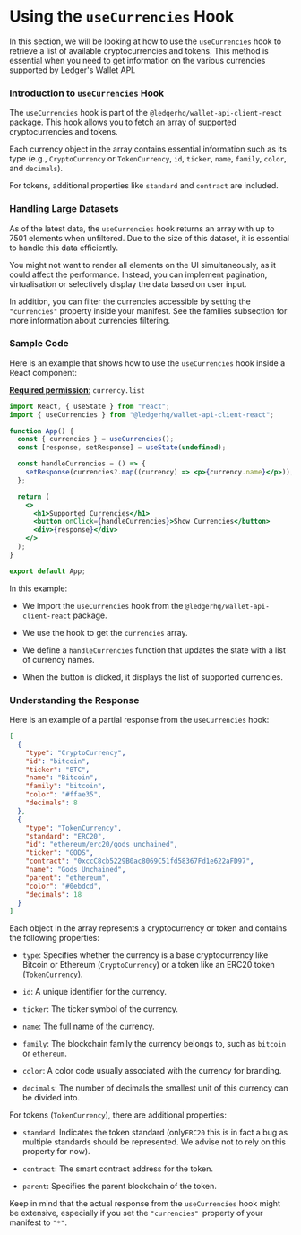 # Using the `useCurrencies` Hook

In this section, we will be looking at how to use the `useCurrencies` hook to retrieve a list of available cryptocurrencies and tokens. This method is essential when you need to get information on the various currencies supported by Ledger's Wallet API.

### Introduction to `useCurrencies` Hook

The `useCurrencies` hook is part of the `@ledgerhq/wallet-api-client-react` package. This hook allows you to fetch an array of supported cryptocurrencies and tokens.

Each currency object in the array contains essential information such as its type (e.g., `CryptoCurrency` or `TokenCurrency`, `id`, `ticker`, `name`, `family`, `color`, and `decimals`).

For tokens, additional properties like `standard` and `contract` are included.

### Handling Large Datasets

As of the latest data, the `useCurrencies` hook returns an array with up to 7501 elements when unfiltered. Due to the size of this dataset, it is essential to handle this data efficiently.

You might not want to render all elements on the UI simultaneously, as it could affect the performance. Instead, you can implement pagination, virtualisation or selectively display the data based on user input.

In addition, you can filter the currencies accessible by setting the `"currencies"` property inside your manifest. See the families subsection for more information about currencies filtering.

### Sample Code

Here is an example that shows how to use the `useCurrencies` hook inside a React component:

[**Required permission**:](https://developers.ledger.com/docs/ledger-live/discover/guides/wallet-api/appendix/manifest#permissions)
 `currency.list`

```jsx
import React, { useState } from "react";
import { useCurrencies } from "@ledgerhq/wallet-api-client-react";

function App() {
  const { currencies } = useCurrencies();
  const [response, setResponse] = useState(undefined);

  const handleCurrencies = () => {
    setResponse(currencies?.map((currency) => <p>{currency.name}</p>));
  };

  return (
    <>
      <h1>Supported Currencies</h1>
      <button onClick={handleCurrencies}>Show Currencies</button>
      <div>{response}</div>
    </>
  );
}

export default App;
```

In this example:

- We import the `useCurrencies` hook from the `@ledgerhq/wallet-api-client-react` package.

- We use the hook to get the `currencies` array.

- We define a `handleCurrencies` function that updates the state with a list of currency names.

- When the button is clicked, it displays the list of supported currencies.

### Understanding the Response

Here is an example of a partial response from the `useCurrencies` hook:

```json
[
  {
    "type": "CryptoCurrency",
    "id": "bitcoin",
    "ticker": "BTC",
    "name": "Bitcoin",
    "family": "bitcoin",
    "color": "#ffae35",
    "decimals": 8
  },
  {
    "type": "TokenCurrency",
    "standard": "ERC20",
    "id": "ethereum/erc20/gods_unchained",
    "ticker": "GODS",
    "contract": "0xccC8cb5229B0ac8069C51fd58367Fd1e622aFD97",
    "name": "Gods Unchained",
    "parent": "ethereum",
    "color": "#0ebdcd",
    "decimals": 18
  }
]
```

Each object in the array represents a cryptocurrency or token and contains the following properties:

- `type`: Specifies whether the currency is a base cryptocurrency like Bitcoin or Ethereum (`CryptoCurrency`) or a token like an ERC20 token (`TokenCurrency`).

- `id`: A unique identifier for the currency.

- `ticker`: The ticker symbol of the currency.

- `name`: The full name of the currency.

- `family`: The blockchain family the currency belongs to, such as `bitcoin` or `ethereum`.

- `color`: A color code usually associated with the currency for branding.

- `decimals`: The number of decimals the smallest unit of this currency can be divided into.

For tokens (`TokenCurrency`), there are additional properties:

- `standard`: Indicates the token standard (only`ERC20` this is in fact a bug as multiple standards should be represented. We advise not to rely on this property for now).

- `contract`: The smart contract address for the token.

- `parent`: Specifies the parent blockchain of the token.

Keep in mind that the actual response from the `useCurrencies` hook might be extensive, especially if you set the `"currencies" `property of your manifest to `"*"`.

